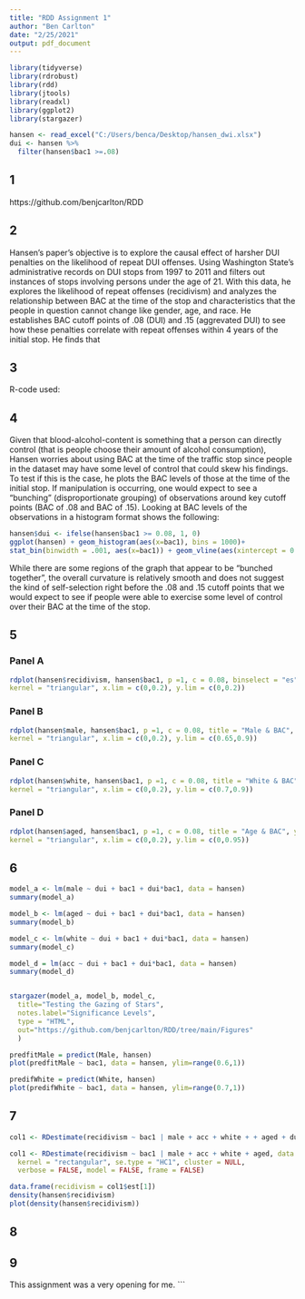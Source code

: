 ```yaml
---
title: "RDD Assignment 1"
author: "Ben Carlton"
date: "2/25/2021"
output: pdf_document
---
```


```r

library(tidyverse)
library(rdrobust)
library(rdd)
library(jtools)
library(readxl)
library(ggplot2)
library(stargazer)

hansen <- read_excel("C:/Users/benca/Desktop/hansen_dwi.xlsx")
dui <- hansen %>% 
  filter(hansen$bac1 >=.08)


```

## 1

https://github.com/benjcarlton/RDD

## 2

Hansen's paper's objective is to explore the causal effect of harsher DUI penalties on the likelihood of repeat DUI offenses. 
Using Washington State's administrative records on DUI stops from 1997 to 2011 and filters out instances of stops involving persons
under the age of 21. With this data, he explores the likelihood of repeat offenses (recidivism) and analyzes the  relationship 
between BAC at the time of the stop and characteristics that the people in question cannot change like gender, age, and race. 
He establishes BAC cutoff points of .08 (DUI) and .15 (aggrevated DUI) to see how these penalties correlate with repeat offenses 
within 4 years of the initial stop. He finds that

## 3

R-code used: 

## 4

Given that blood-alcohol-content is something that a person can directly control (that is people choose their amount of alcohol consumption), 
Hansen worries about using BAC at the time of the traffic stop since people in the dataset may have some level of control that could skew
his findings. To test if this is the case, he plots the BAC levels of those at the time of the initial stop. If manipulation is occurring,
one would expect to see a "bunching" (disproportionate grouping) of observations around key cutoff points (BAC of .08 and BAC of .15). 
Looking at BAC levels of the observations in a histogram format shows the following:

```r
hansen$dui <- ifelse(hansen$bac1 >= 0.08, 1, 0)
ggplot(hansen) + geom_histogram(aes(x=bac1), bins = 1000)+
stat_bin(binwidth = .001, aes(x=bac1)) + geom_vline(aes(xintercept = 0.08, color = "Red"))

```
While there are some regions of the graph that appear to be "bunched together", the overall curvature is relatively smooth and
does not suggest the kind of self-selection right before the .08 and .15 cutoff points that we would expect to see if people were
able to exercise some level of control over their BAC at the time of the stop.

## 5
### Panel A
```r
rdplot(hansen$recidivism, hansen$bac1, p =1, c = 0.08, binselect = "es", title = "Recidivism & BAC", y.label = 'Recidivism', x.label = 'BAC',
kernel = "triangular", x.lim = c(0,0.2), y.lim = c(0,0.2))
```

### Panel B
```r
rdplot(hansen$male, hansen$bac1, p =1, c = 0.08, title = "Male & BAC", y.label = 'Male', x.label = 'BAC',
kernel = "triangular", x.lim = c(0,0.2), y.lim = c(0.65,0.9))
```

### Panel C
```r
rdplot(hansen$white, hansen$bac1, p =1, c = 0.08, title = "White & BAC", y.label = 'White', x.label = 'BAC',
kernel = "triangular", x.lim = c(0,0.2), y.lim = c(0.7,0.9))
```

### Panel D
```r
rdplot(hansen$aged, hansen$bac1, p =1, c = 0.08, title = "Age & BAC", y.label = 'aged', x.label = 'BAC',
kernel = "triangular", x.lim = c(0,0.2), y.lim = c(0,0.95))
```

## 6
```r
model_a <- lm(male ~ dui + bac1 + dui*bac1, data = hansen)
summary(model_a)

model_b <- lm(aged ~ dui + bac1 + dui*bac1, data = hansen)
summary(model_b)

model_c <- lm(white ~ dui + bac1 + dui*bac1, data = hansen)
summary(model_c)

model_d = lm(acc ~ dui + bac1 + dui*bac1, data = hansen)
summary(model_d)


stargazer(model_a, model_b, model_c,
  title="Testing the Gazing of Stars",
  notes.label="Significance Levels",
  type = "HTML",
  out="https://github.com/benjcarlton/RDD/tree/main/Figures"
  )
```

```r
predfitMale = predict(Male, hansen)
plot(predfitMale ~ bac1, data = hansen, ylim=range(0.6,1))

predifWhite = predict(White, hansen)
plot(predifWhite ~ bac1, data = hansen, ylim=range(0.7,1))
```

## 7


```r
col1 <- RDestimate(recidivism ~ bac1 | male + acc + white + + aged + dui + bac1*dui, data = hansen, cutpoint = 0.08, bw = 0.025, kernel = "rectangular")

col1 <- RDestimate(recidivism ~ bac1 | male + acc + white + aged, data = hansen, subset = NULL, cutpoint = 0.08, bw = 0.002,
  kernel = "rectangular", se.type = "HC1", cluster = NULL,
  verbose = FALSE, model = FALSE, frame = FALSE)

data.frame(recidivism = col1$est[1])
density(hansen$recidivism)
plot(density(hansen$recidivism))
```

## 8



## 9 
This assignment was a very opening for me. 
```





